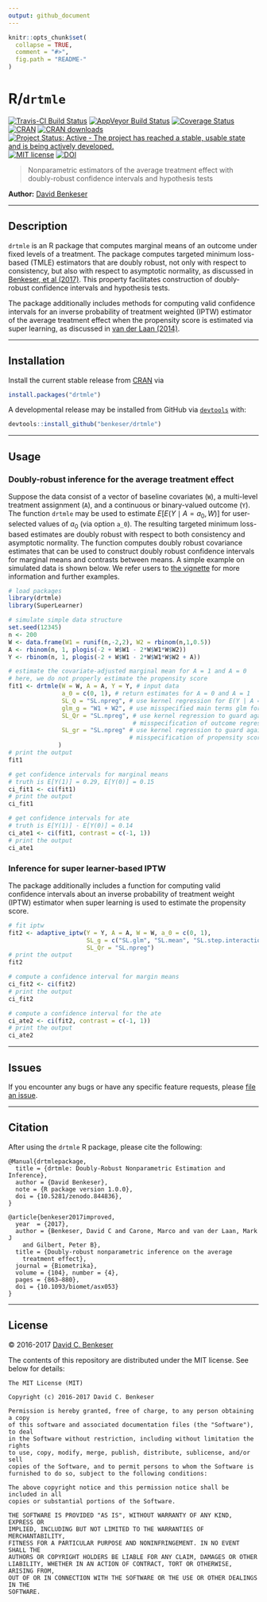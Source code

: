 ```yaml
---
output: github_document
---
```


```r
knitr::opts_chunk$set(
  collapse = TRUE,
  comment = "#>",
  fig.path = "README-"
)
```

# R/`drtmle`

[![Travis-CI Build Status](https://travis-ci.org/benkeser/drtmle.svg?branch=master)](https://travis-ci.org/benkeser/drtmle)
[![AppVeyor Build  Status](https://ci.appveyor.com/api/projects/status/github/benkeser/drtmle?branch=master&svg=true)](https://ci.appveyor.com/project/benkeser/drtmle)
[![Coverage Status](https://img.shields.io/codecov/c/github/benkeser/drtmle/master.svg)](https://codecov.io/github/benkeser/drtmle?branch=master)
[![CRAN](http://www.r-pkg.org/badges/version/drtmle)](http://www.r-pkg.org/pkg/drtmle)
[![CRAN downloads](https://cranlogs.r-pkg.org/badges/drtmle)](https://CRAN.R-project.org/package=drtmle)
[![Project Status: Active - The project has reached a stable, usable state and is being actively developed.](http://www.repostatus.org/badges/latest/active.svg)](http://www.repostatus.org/#active)
[![MIT license](http://img.shields.io/badge/license-MIT-brightgreen.svg)](http://opensource.org/licenses/MIT)
[![DOI](https://zenodo.org/badge/75324341.svg)](https://zenodo.org/badge/latestdoi/75324341)

> Nonparametric estimators of the average treatment effect with doubly-robust confidence intervals and hypothesis tests

__Author:__ [David Benkeser](https://www.benkeserstatistics.com/)

---

## Description

`drtmle` is an R package that computes marginal means of an outcome under fixed
levels of a treatment. The package computes targeted minimum loss-based (TMLE)
estimators that are doubly robust, not only with respect to consistency, but
also with respect to asymptotic normality, as discussed in [Benkeser, et al (2017)](https://academic.oup.com/biomet/article-abstract/104/4/863/4554445). This property
facilitates construction of doubly-robust confidence intervals and hypothesis
tests.

The package additionally includes methods for computing valid confidence
intervals for an inverse probability of treatment weighted (IPTW) estimator of
the average treatment effect when the propensity score is estimated via super
learning, as discussed in
[van der Laan (2014)](https://www.degruyter.com/downloadpdf/j/ijb.2014.10.issue-1/ijb-2012-0038/ijb-2012-0038.pdf).

---

## Installation

Install the current stable release from
[CRAN](https://cran.r-project.org/) via

```r
install.packages("drtmle")
```

A developmental release may be installed from GitHub via
[`devtools`](https://www.rstudio.com/products/rpackages/devtools/) with:

```r
devtools::install_github("benkeser/drtmle")
```

---

## Usage

### Doubly-robust inference for the average treatment effect

Suppose the data consist of a vector of baseline covariates (`W`), a multi-level
treatment assignment (`A`), and a continuous or binary-valued outcome (`Y`). The
function `drtmle` may be used to estimate $E[E(Y \mid A = a_0, W)]$ for
user-selected values of $a_0$ (via option `a_0`). The resulting targeted minimum
loss-based estimates are doubly robust with respect to both consistency and
asymptotic normality. The function computes doubly robust covariance estimates
that can be used to construct doubly robust confidence intervals for marginal
means and contrasts between means. A simple example on simulated data is shown
below. We refer users to [the vignette](https://benkeser.github.io/drtmle/articles/using_drtmle.html) for more information and further examples.

```r
# load packages
library(drtmle)
library(SuperLearner)

# simulate simple data structure
set.seed(12345)
n <- 200
W <- data.frame(W1 = runif(n,-2,2), W2 = rbinom(n,1,0.5))
A <- rbinom(n, 1, plogis(-2 + W$W1 - 2*W$W1*W$W2))
Y <- rbinom(n, 1, plogis(-2 + W$W1 - 2*W$W1*W$W2 + A))

# estimate the covariate-adjusted marginal mean for A = 1 and A = 0
# here, we do not properly estimate the propensity score
fit1 <- drtmle(W = W, A = A, Y = Y, # input data
               a_0 = c(0, 1), # return estimates for A = 0 and A = 1
               SL_Q = "SL.npreg", # use kernel regression for E(Y | A = a, W)
               glm_g = "W1 + W2", # use misspecified main terms glm for E(A | W)
               SL_Qr = "SL.npreg", # use kernel regression to guard against
                                   # misspecification of outcome regression
               SL_gr = "SL.npreg" # use kernel regression to guard against
                                  # misspecification of propensity score
              )
# print the output
fit1

# get confidence intervals for marginal means
# truth is E[Y(1)] = 0.29, E[Y(0)] = 0.15
ci_fit1 <- ci(fit1)
# print the output
ci_fit1

# get confidence intervals for ate
# truth is E[Y(1)] - E[Y(0)] = 0.14
ci_ate1 <- ci(fit1, contrast = c(-1, 1))
# print the output
ci_ate1
```

### Inference for super learner-based IPTW

The package additionally includes a function for computing valid confidence
intervals about an inverse probability of treatment weight (IPTW) estimator when
super learning is used to estimate the propensity score.

```r
# fit iptw
fit2 <- adaptive_iptw(Y = Y, A = A, W = W, a_0 = c(0, 1),
                      SL_g = c("SL.glm", "SL.mean", "SL.step.interaction"),
                      SL_Qr = "SL.npreg")
# print the output
fit2

# compute a confidence interval for margin means
ci_fit2 <- ci(fit2)
# print the output
ci_fit2

# compute a confidence interval for the ate
ci_ate2 <- ci(fit2, contrast = c(-1, 1))
# print the output
ci_ate2
```
---

## Issues

If you encounter any bugs or have any specific feature requests, please [file an
issue](https://github.com/benkeser/drtmle/issues).

---

## Citation

After using the `drtmle` R package, please cite the following:

    @Manual{drtmlepackage,
      title = {drtmle: Doubly-Robust Nonparametric Estimation and Inference},
      author = {David Benkeser},
      note = {R package version 1.0.0},
      doi = {10.5281/zenodo.844836},
    }

    @article{benkeser2017improved,
      year  = {2017},
      author = {Benkeser, David C and Carone, Marco and van der Laan, Mark J
        and Gilbert, Peter B},
      title = {Doubly-robust nonparametric inference on the average
        treatment effect},
      journal = {Biometrika},
      volume = {104}, number = {4},
      pages = {863–880},
      doi = {10.1093/biomet/asx053}
    }

---

## License

&copy; 2016-2017 [David C. Benkeser](http://www.benkeserstatistics.com)

The contents of this repository are distributed under the MIT license. See
below for details:
```
The MIT License (MIT)

Copyright (c) 2016-2017 David C. Benkeser

Permission is hereby granted, free of charge, to any person obtaining a copy
of this software and associated documentation files (the "Software"), to deal
in the Software without restriction, including without limitation the rights
to use, copy, modify, merge, publish, distribute, sublicense, and/or sell
copies of the Software, and to permit persons to whom the Software is
furnished to do so, subject to the following conditions:

The above copyright notice and this permission notice shall be included in all
copies or substantial portions of the Software.

THE SOFTWARE IS PROVIDED "AS IS", WITHOUT WARRANTY OF ANY KIND, EXPRESS OR
IMPLIED, INCLUDING BUT NOT LIMITED TO THE WARRANTIES OF MERCHANTABILITY,
FITNESS FOR A PARTICULAR PURPOSE AND NONINFRINGEMENT. IN NO EVENT SHALL THE
AUTHORS OR COPYRIGHT HOLDERS BE LIABLE FOR ANY CLAIM, DAMAGES OR OTHER
LIABILITY, WHETHER IN AN ACTION OF CONTRACT, TORT OR OTHERWISE, ARISING FROM,
OUT OF OR IN CONNECTION WITH THE SOFTWARE OR THE USE OR OTHER DEALINGS IN THE
SOFTWARE.
```

